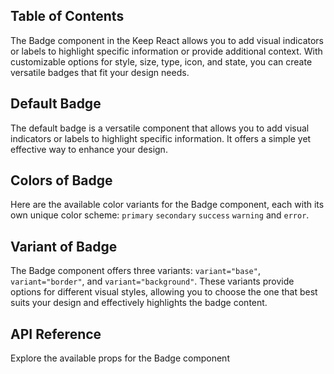


## Table of Contents

The Badge component in the Keep React allows you to add visual indicators or labels to highlight specific information or provide additional context. With customizable options for style, size, type, icon, and state, you can create versatile badges that fit your design needs.

## Default Badge

The default badge is a versatile component that allows you to add visual indicators or labels to highlight specific information. It offers a simple yet effective way to enhance your design.

<CodeHighlightPreview code={DefaultBadgeCode}>
  <DefaultBadge />
</CodeHighlightPreview>

## Colors of Badge

Here are the available color variants for the Badge component, each with its own unique color scheme: `primary` `secondary` `success` `warning` and `error`.

<CodeHighlightPreview code={ColorsOfBadgeCode}>
  <ColorsOfBadge />
</CodeHighlightPreview>

## Variant of Badge

The Badge component offers three variants: `variant="base"`, `variant="border"`, and `variant="background"`. These variants provide options for different visual styles, allowing you to choose the one that best suits your design and effectively highlights the badge content.

<CodeHighlightPreview code={VariantOfBadgeCode}>
  <VariantOfBadge />
</CodeHighlightPreview>

## API Reference

Explore the available props for the Badge component

<ComponentApi data={badgeApiData} />
